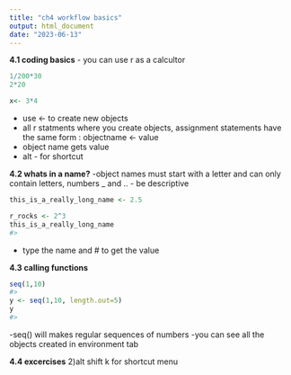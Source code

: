 ```yaml
---
title: "ch4 workflow basics"
output: html_document
date: "2023-06-13"
---
```


**4.1 coding basics**
- you can use r as a calcultor 
```r

1/200*30
2*20
```
```r
x<- 3*4
```
- use <- to create new objects  
- all r statments where you create objects, assignment statements have the same form : objectname <- value 
- object name gets value 
- alt - for shortcut

**4.2 whats in a name?**
-object names must start with a letter and can only contain letters, numbers _ and ..
- be descriptive 
```r
this_is_a_really_long_name <- 2.5
```
```r
r_rocks <- 2^3
this_is_a_really_long_name
#>
```
- type the name and # to get the value 


**4.3 calling functions**
```r
seq(1,10)
#>
y <- seq(1,10, length.out=5)
y
#>

```

-seq() will makes regular sequences of numbers
-you can see all the objects created in environment tab 

**4.4 excercises**
2)alt shift k for shortcut menu